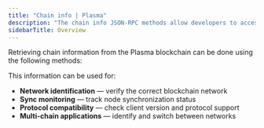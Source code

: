 ```yaml
---
title: "Chain info | Plasma"
description: "The chain info JSON-RPC methods allow developers to access blockchain-level information such as chain ID, sync status, and protocol version."
sidebarTitle: Overview
---
```


Retrieving chain information from the Plasma blockchain can be done using the following methods:

<CardGroup cols={2}>
  <Card title="eth_chainId" icon="angle-right" iconType="solid" href="/reference/plasma-eth-chainid" horizontal/>
  <Card title="eth_syncing" icon="angle-right" iconType="solid" href="/reference/plasma-eth-syncing" horizontal/>
  <Card title="eth_protocolVersion" icon="angle-right" iconType="solid" href="/reference/plasma-eth-protocolversion" horizontal/>
  <Card title="eth_accounts" icon="angle-right" iconType="solid" href="/reference/plasma-eth-accounts" horizontal/>
  <Card title="eth_hashrate" icon="angle-right" iconType="solid" href="/reference/plasma-eth-hashrate" horizontal/>
</CardGroup>

This information can be used for:

* **Network identification** — verify the correct blockchain network
* **Sync monitoring** — track node synchronization status
* **Protocol compatibility** — check client version and protocol support
* **Multi-chain applications** — identify and switch between networks
